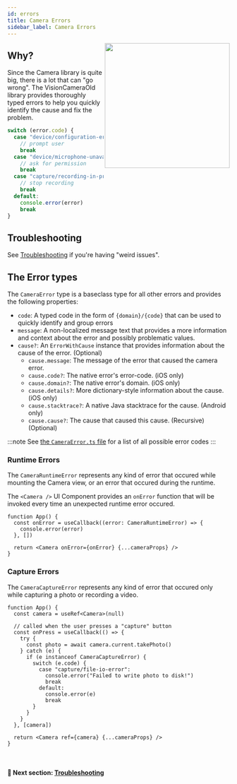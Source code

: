```yaml
---
id: errors
title: Camera Errors
sidebar_label: Camera Errors
---
```



<div>
  <img align="right" width="283" src={useBaseUrl("img/example_error.png")} />
</div>

## Why?

Since the Camera library is quite big, there is a lot that can "go wrong". The VisionCameraOld library provides thoroughly typed errors to help you quickly identify the cause and fix the problem.

```ts
switch (error.code) {
  case "device/configuration-error":
    // prompt user
    break
  case "device/microphone-unavailable":
    // ask for permission
    break
  case "capture/recording-in-progress":
    // stop recording
    break
  default:
    console.error(error)
    break
}
```

## Troubleshooting

See [Troubleshooting](troubleshooting) if you're having "weird issues".

## The Error types

The `CameraError` type is a baseclass type for all other errors and provides the following properties:

* `code`: A typed code in the form of `{domain}/{code}` that can be used to quickly identify and group errors
* `message`: A non-localized message text that provides a more information and context about the error and possibly problematic values.
* `cause?`: An `ErrorWithCause` instance that provides information about the cause of the error. (Optional)
  * `cause.message`: The message of the error that caused the camera error.
  * `cause.code?`: The native error's error-code. (iOS only)
  * `cause.domain?`: The native error's domain. (iOS only)
  * `cause.details?`: More dictionary-style information about the cause. (iOS only)
  * `cause.stacktrace?`: A native Java stacktrace for the cause. (Android only)
  * `cause.cause?`: The cause that caused this cause. (Recursive) (Optional)

:::note
See [the `CameraError.ts` file](https://github.com/mrousavy/react-native-vision-camera-old/blob/main/src/CameraError.ts) for a list of all possible error codes
:::

### Runtime Errors

The `CameraRuntimeError` represents any kind of error that occured while mounting the Camera view, or an error that occured during the runtime.

The `<Camera />` UI Component provides an `onError` function that will be invoked every time an unexpected runtime error occured.

```tsx
function App() {
  const onError = useCallback((error: CameraRuntimeError) => {
    console.error(error)
  }, [])

  return <Camera onError={onError} {...cameraProps} />
}
```

### Capture Errors

The `CameraCaptureError` represents any kind of error that occured only while capturing a photo or recording a video.

```tsx
function App() {
  const camera = useRef<Camera>(null)

  // called when the user presses a "capture" button
  const onPress = useCallback(() => {
    try {
      const photo = await camera.current.takePhoto()
    } catch (e) {
      if (e instanceof CameraCaptureError) {
        switch (e.code) {
          case "capture/file-io-error":
            console.error("Failed to write photo to disk!")
            break
          default:
            console.error(e)
            break
        }
      }
    }
  }, [camera])

  return <Camera ref={camera} {...cameraProps} />
}
```


<br />

#### 🚀 Next section: [Troubleshooting](troubleshooting)
